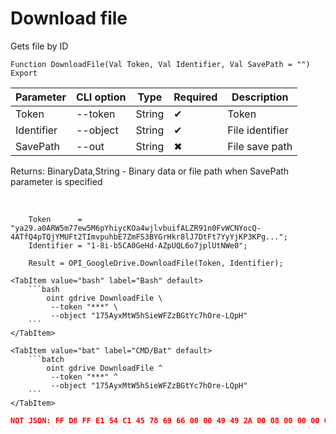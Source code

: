 ﻿---
sidebar_position: 6
---


# Download file
 Gets file by ID



`Function DownloadFile(Val Token, Val Identifier, Val SavePath = "") Export`

  | Parameter | CLI option | Type | Required | Description |
  |-|-|-|-|-|
  | Token | --token | String | &#x2714; | Token |
  | Identifier | --object | String | &#x2714; | File identifier |
  | SavePath | --out | String | &#x2716; | File save path |

  
  Returns:  BinaryData,String - Binary data or file path when SavePath parameter is specified

<br/>




```bsl title="1C:Enterprise/OneScript code example"
    Token      = "ya29.a0ARW5m77ew5M6pYhiycKOa4wjlvbuifALZR91n0FvWCNYocQ-4ATfQ4pTQjYMUFt2TImvpuhbE7ZmFS3BYGrHkr8lJ7DtFt7YyYjKP3KPg...";
    Identifier = "1-8i-b5CA0GeHd-AZpUQL6o7jplUtNWe0";

    Result = OPI_GoogleDrive.DownloadFile(Token, Identifier);
```
 

 <Tabs>
  
    <TabItem value="bash" label="Bash" default>
        ```bash
            oint gdrive DownloadFile \
             --token "***" \
             --object "175AyxMtW5hSieWFZzBGtYc7hOre-LQpH"
        ```
    </TabItem>
  
    <TabItem value="bat" label="CMD/Bat" default>
        ```batch
            oint gdrive DownloadFile ^
             --token "***" ^
             --object "175AyxMtW5hSieWFZzBGtYc7hOre-LQpH"
        ```
    </TabItem>
</Tabs>


```json title="Result"
NOT JSON: FF D8 FF E1 54 C1 45 78 69 66 00 00 49 49 2A 00 08 00 00 00 0B 00 0E 01 02 00 20 00 00 00 92 00 00 00 0F 01 02 00 05 00 00 00 B2 00 00 00 10 01 02 00 07 00 00 00 B8 00 00 00 12 01 03 00 01 00…
```
